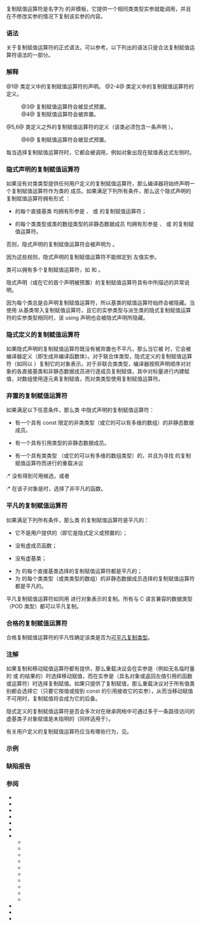 {{title|复制赋值运算符}}
{{cpp/language/classes/navbar}}

复制赋值运算符是名字为 {{c/core|1=operator=}} 的非模板{{rlp|member functions|非静态成员函数}}，它提供一个相同类类型实参就能调用，并且在不修改实参的情况下复制该实参的内容。

===语法===
关于复制赋值运算符的正式语法，可以参考{{rlp|function|函数声明}}。以下列出的语法只是合法复制赋值运算符语法的一部分。
{{sdsc begin}}
{{sdsc|num=1|{{spar|返回类型}} {{ttb|1=operator=(}}{{spar sep|形参列表}}{{ttb|);}}}}
{{sdsc|num=2|{{spar|返回类型}} {{ttb|1=operator=(}}{{spar sep|形参列表}}{{ttb|)}} {{spar|函数体}}}}
{{sdsc|num=3|{{spar|返回类型}} {{ttb|1=operator=(}}{{spar sep|无默认形参列表}}{{ttb|1=) = default;}}|notes={{mark since c++11}}}}
{{sdsc|num=4|{{spar|返回类型}} {{ttb|1=operator=(}}{{spar sep|形参列表}}{{ttb|1=) = delete;}}|notes={{mark since c++11}}}}
{{sdsc|num=5|{{spar|返回类型}} {{spar sep|类名}}{{ttb|::}}{{ttb|1=operator=(}}{{spar sep|形参列表}}{{ttb|)}} {{spar|函数体}}}}
{{sdsc|num=6|{{spar|返回类型}} {{spar sep|类名}}{{ttb|::}}{{ttb|1=operator=(}}{{spar sep|无默认形参列表}}{{ttb|1=) = default;}}|notes={{mark since c++11}}}}
{{sdsc end}}

{{par begin}}
{{par|{{spar|类名}}|要声明复制赋值运算符的类，它的类型在以下描述中给定为 {{tt|T}}}}
{{par|{{spar|形参列表}}|只有一个形参的{{rlp|function#形参列表|形参列表}}，该形参的类型是 {{tt|T}}，{{tt|T&amp;}}，{{c/core|const T&amp;}}，{{c/core|volatile T&amp;}} 或 {{c/core|const volatile T&amp;}}}}
{{par|{{spar|无默认形参列表}}|只有一个形参的{{rlp|function#形参列表|形参列表}}，该形参的类型是 {{tt|T}}，{{tt|T&amp;}}，{{c/core|const T&amp;}}，{{c/core|volatile T&amp;}} 或 {{c/core|const volatile T&amp;}}，并且没有默认实参}}
{{par|{{spar|函数体}}|复制赋值运算符的{{rlp|constructor|函数体}}}}
{{par|{{spar|返回类型}}|任意类型，但为了允许链式赋值一般倾向于 {{tt|T&amp;}}}}
{{par end}}

===解释===
@1@ 类定义中的复制赋值运算符的声明。
@2-4@ 类定义中的复制赋值运算符的定义。
:@3@ 复制赋值运算符会被显式预置。
:@4@ 复制赋值运算符会被弃置。
@5,6@ 类定义之外的复制赋值运算符的定义（该类必须包含一条声明 {{v|1}}）。
:@6@ 复制赋值运算符会被显式预置。

{{source|1=
struct X
{
    X&amp; operator=(X&amp; other);     // 复制赋值运算符
    X operator=(X other);       // 允许按值传递
//  X operator=(const X other); // 错误：形参类型不正确
};

union Y
{
    // 复制赋值运算符并不一定要完全遵循上述列出的语法，
    // 它们只需要在不违反上述限制的情况下遵循通常函数声明的语法
    auto operator=(Y&amp; other) -&gt; Y&amp;;       // OK：尾随返回类型
    Y&amp; operator=(this Y&amp; self, Y&amp; other); // OK：显式对象形参
//  Y&amp; operator=(Y&amp;, int num = 1);        // 错误：有其他非对象形参
};
}}

每当{{rlp|overload resolution|重载决议}}选择复制赋值运算符时，它都会被调用，例如对象出现在赋值表达式左侧时。

===隐式声明的复制赋值运算符===
如果没有对类类型提供任何用户定义的复制赋值运算符，那么编译器将始终声明一个复制赋值运算符作为类的 {{c/core|inline public}} 成员。如果满足下列所有条件，那么这个隐式声明的复制赋值运算符拥有形式 {{c|1=T&amp; T::operator=(const T&amp;)}}：
* {{tt|T}} 的每个直接基类 {{tt|B}} 均拥有形参是 {{tt|B}}、{{c/core|const B&amp;}} 或 {{c/core|const volatile B&amp;}} 的复制赋值运算符；
* {{tt|T}} 的每个类类型或类的数组类型的非静态数据成员 {{tt|M}} 均拥有形参是 {{tt|M}}、{{c/core|const M&amp;}} 或 {{c/core|const volatile M&amp;}} 的复制赋值运算符。
否则，隐式声明的复制赋值运算符会被声明为 {{c|1=T&amp; T::operator=(T&amp;)}}。

因为这些规则，隐式声明的复制赋值运算符不能绑定到 {{c/core|volatile}} 左值实参。

类可以拥有多个复制赋值运算符，如 {{c|1=T&amp; T::operator=(T&amp;)}} 和 {{c|1=T&amp; T::operator=(T)}}。{{rev inl|since=c++11|当存在用户定义的复制赋值运算符时，用户仍然可以通过关键词 {{c/core|default}} 强迫编译器生成隐式声明的复制赋值运算符。}}

隐式声明（或在它的首个声明被预置）的复制赋值运算符具有{{rev inl|until=c++17|{{rlp|except spec|动态异常说明}}}}{{rev inl|since=c++17| {{rlp|noexcept spec|noexcept 说明}}}}中所描述的异常说明。

因为每个类总是会声明复制赋值运算符，所以基类的赋值运算符始终会被隐藏。当使用 {{rlp|using declaration#在类定义中|using 声明}}从基类带入复制赋值运算符，且它的实参类型与派生类的隐式复制赋值运算符的实参类型相同时，该 using 声明也会被隐式声明所隐藏。

===隐式定义的复制赋值运算符===
如果隐式声明的复制赋值运算符既没有被弃置也不平凡，那么当它被 {{rlp|definition#ODR 使用|ODR 使用}}{{rev inl|since=c++14|&lt;!-- P0859R0 --&gt;或用于{{rlp|constant expression#常量求值所需要的函数与变量|常量求值}}}}时，它会被编译器定义（即生成并编译函数体）。对于联合体类型，隐式定义的复制赋值运算符（如同以 {{lc|std::memmove}}）复制它的对象表示。对于非联合类类型，编译器按照声明顺序对对象的各直接基类和非静态数据成员进行逐成员复制赋值，其中对标量进行内建赋值，对数组使用逐元素复制赋值，而对类类型使用复制赋值运算符。

{{rrev multi|since1=c++14|since2=c++23
|rev1=如果满足下列所有条件，那么类 {{tt|T}} 的隐式定义的复制赋值运算符是 {{rlpt|constexpr}} 的：
* {{tt|T}} 是[[cpp/named req/LiteralType|字面类型]]，且
* 复制每个直接基类子对象时选中的赋值运算符都是 constexpr 函数，且
* 复制 {{tt|T}} 的每个类（或其数组）类型的数据成员时选中的赋值运算符都是 constexpr 函数。
|rev2=类 {{tt|T}} 的隐式定义的复制赋值运算符是 {{rlpt|constexpr}} 的。
}}

{{rrev|since=c++11|
当 {{tt|T}} 拥有用户定义的析构函数或用户定义的复制构造函数时，隐式定义的复制赋值运算符的生成被弃用。
}}

===弃置的复制赋值运算符===
如果满足以下任意条件，那么类 {{tt|T}} 中隐式声明的{{rev inl|since=c++11|或显式预置的}}复制赋值运算符{{rev inl|until=c++11|不被定义}}{{rev inl|since=c++11|被定义为弃置的}}：
* {{tt|T}} 有一个具有 const 限定的非类类型（或它的可以有多维的数组）的非静态数据成员。
* {{tt|T}} 有一个具有引用类型的非静态数据成员。
* {{tt|T}} 有一个具有类类型 {{tt|M}}（或它的可以有多维的数组类型）的{{rlp|object#潜在构造的子对象|潜在构造的子对象}}，并且为寻找 {{tt|M}} 的复制赋值运算符而进行的重载决议
:* 没有得到可用候选，或者
:* 在该子对象是{{rlp|union#联合体式的类|变体成员}}时，选择了非平凡的函数。

{{rrev|since=c++11|
类 {{tt|T}} 中隐式声明的复制赋值运算符在 {{tt|T}} 声明了{{rlp|move constructor|移动构造函数}}或{{rlp|move assignment|移动赋值运算符}}的情况下会被弃置。
}}

===平凡的复制赋值运算符===
如果满足下列所有条件，那么类 {{tt|T}} 的复制赋值运算符是平凡的：
* 它不是用户提供的（即它是隐式定义或预置的）；
* {{tt|T}} 没有虚成员函数；
* {{tt|T}} 没有虚基类；
* 为 {{tt|T}} 的每个直接基类选择的复制赋值运算符都是平凡的；
* 为 {{tt|T}} 的每个类类型（或类类型的数组）的非静态数据成员选择的复制赋值运算符都是平凡的。

平凡复制赋值运算符如同用 {{lc|std::memmove}} 进行对象表示的复制。所有与 C 语言兼容的数据类型（POD 类型）都可以平凡复制。

===合格的复制赋值运算符===
{{cpp/language/eligible special member function|复制赋值运算符}}

合格复制赋值运算符的平凡性确定该类是否为[[cpp/named req/TriviallyCopyable|可平凡复制类型]]。

===注解===
如果复制和移动赋值运算符都有提供，那么重载决议会在实参是{{rlp|value category|右值}}（例如无名临时量的{{rlp|value category|纯右值}} 或 {{ltt std|cpp/utility/move}} 的结果的{{rlp|value category|亡值}}）时选择移动赋值，而在实参是{{rlp|value category|左值}}（具名对象或返回左值引用的函数或运算符）时选择复制赋值。如果只提供了复制赋值，那么重载决议对于所有值类别都会选择它（只要它按值或按到 const 的引用接收它的实参），从而当移动赋值不可用时，复制赋值将会成为它的后备。

隐式定义的复制赋值运算符是否会多次对在继承网格中可通过多于一条路径访问的虚基类子对象赋值是未指明的（同样适用于{{rlp|move assignment|移动赋值}}）。

有关用户定义的复制赋值运算符应当有哪些行为，见{{rlp|operators#赋值运算符|赋值运算符重载}}。

===示例===
{{example
|code=
#include &lt;algorithm&gt;
#include &lt;iostream&gt;
#include &lt;memory&gt;
#include &lt;string&gt;

struct A
{
    int n;
    std::string s1;
 
    A() = default;
    A(A const&amp;) = default;
    
    // 用户定义的复制赋值（复制交换法）
    A&amp; operator=(A other)
    {
        std::cout &lt;&lt; "A 的复制赋值\n";
        std::swap(n, other.n);
        std::swap(s1, other.s1);
        return *this;
    }
};

struct B : A
{
    std::string s2;
    // 隐式定义的复制赋值
};

struct C
{
    std::unique_ptr&lt;int[]&gt; data;
    std::size_t size;
    
    // 用户定义的复制赋值（非复制交换法）
    // 注意：复制交换法总是会重新分配资源
    C&amp; operator=(const C&amp; other)
    {
        if (this != &amp;other) // 非自赋值
        {
            if (size != other.size) // 资源无法复用
            {
                data.reset(new int[other.size]);
                size = other.size;
            }
            std::copy(&amp;other.data[0], &amp;other.data[0] + size, &amp;data[0]);
        }
        return *this;
    }
};

int main()
{
    A a1, a2;
    std::cout &lt;&lt; "a1 = a2 调用 ";
    a1 = a2; // 用户定义的复制赋值
    
    B b1, b2;
    b2.s1 = "foo";
    b2.s2 = "bar";
    std::cout &lt;&lt; "b1 = b2 调用 ";
    b1 = b2; // 隐式定义的复制赋值
    
    std::cout &lt;&lt; "b1.s1 = " &lt;&lt; b1.s1 &lt;&lt; " b1.s2 = " &lt;&lt; b1.s2 &lt;&lt; '\n';
}
|output=
a1 = a2 调用 A 的复制赋值
b1 = b2 调用 A 的复制赋值
b1.s1 = foo b1.s2 = bar
}}

===缺陷报告===
{{dr list begin}}
{{dr list item|wg=cwg|dr=1353|std=C++98|before=不定义隐式声明的复制赋值运算符的条件没有考虑多维数组类型|after=考虑这些类型}}
{{dr list item|wg=cwg|dr=2094|std=C++11|before=volatile 子对象使得预置的默认复制赋值运算符不平凡（{{cwg|496}}）|after=平凡性不受影响}}
{{dr list item|wg=cwg|dr=2171|std=C++11|before={{c|1=operator=(X&amp;) = default}} 不平凡|after=令它平凡}}
{{dr list item|wg=cwg|dr=2180|std=C++11|before=类 {{tt|T}} 的预置的复制赋值运算符在 {{tt|T}} 是抽象类且拥有&lt;br&gt;无法被复制赋值的直接虚基类时不会被定义为弃置|after=此时会被定义为弃置}}
{{dr list item|wg=cwg|dr=2595|std=C++20|before=对于一个复制赋值运算符，如果存在其他更受约束但&lt;br&gt;无法满足关联约束的复制赋值运算符，那么它无法合格|after=此时它可以合格}}
{{dr list end}}

===参阅===
* {{rlp|converting constructor|转换构造函数}}
* {{rlp|copy constructor|复制构造函数}}
* {{rlp|copy elision|复制消除}}
* {{rlp|default constructor|默认构造函数}}
* {{rlp|destructor|析构函数}}
* {{rlpt|explicit}}
* {{rlp|initialization|初始化}}
** {{rlp|aggregate initialization|聚合初始化}}
** {{rlp|constant initialization|常量初始化}}
** {{rlp|copy initialization|复制初始化}}
** {{rlp|default initialization|默认初始化}}
** {{rlp|direct initialization|直接初始化}}
** {{rlp|initializer list|初始化列表}}
** {{rlp|list initialization|列表初始化}}
** {{rlp|reference initialization|引用初始化}}
** {{rlp|value initialization|值初始化}}
** {{rlp|zero initialization|零初始化}}
* {{rlp|move assignment|移动赋值}}
* {{rlp|move constructor|移动构造函数}}
* {{rlpt|new}}

{{langlinks|de|en|es|fr|it|ja|pt|ru}}